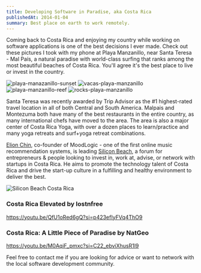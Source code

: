 ```yaml
---
title: Developing Software in Paradise, aka Costa Rica
publishedAt: 2014-01-04
summary: Best place on earth to work remotely.
---
```


Coming back to Costa Rica and enjoying my country while working on software applications is one of the best decisions I ever made. Check out these pictures I took with my phone at Playa Manzanillo, near Santa Teresa - Mal País, a natural paradise with world-class surfing that ranks among the most beautiful beaches of Costa Rica. You'll agree it's the best place to live or invest in the country.

![playa-manazanillo-sunset](/images/2014/01/playa-manazanillo-sunset-300x225.jpg)
![vacas-playa-manzanillo](/images/2014/01/vacas-playa-manzanillo-300x225.jpg)
![playa-manzanillo-reef](/images/2014/01/playa-manzanillo-reef-300x225.jpg)
![rocks-playa-manzanillo](/images/2014/01/rocks-playa-manzanillo-300x225.jpg)

Santa Teresa was recently awarded by Trip Advisor as the #1 highest-rated travel location in all of both Central and South America. Malpais and Montezuma both have many of the best restaurants in the entire country, as many international chefs have moved to the area. The area is also a major center of Costa Rica Yoga, with over a dozen places to learn/practice and many yoga retreats and surf+yoga retreat combinations.

[Elion Chin](https://angel.co/elion-chin), co-founder of MoodLogic - one of the first online music recommendation systems, is leading [Silicon Beach](http://bit.ly/SiliconBeachCR), a forum for entrepreneurs & people looking to invest in, work at, advise, or network with startups in Costa Rica. He aims to promote the technology talent of Costa Rica and drive the start-up culture in a fulfilling and healthy environment to deliver the best.

![Silicon Beach Costa Rica](/images/2014/01/silicon-beach-costa-rica.png)

### Costa Rica Elevated by lostnfree

https://youtu.be/QfU1oRed6gQ?si=p423efIyFVq4ThO9

### Costa Rica: A Little Piece of Paradise by NatGeo

https://youtu.be/M0AqiF_pmxc?si=C22_ebviXhusR1l9

Feel free to contact me if you are looking for advice or want to network with the local software development community.
